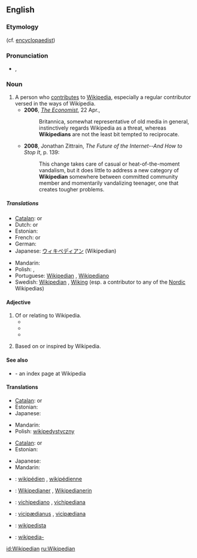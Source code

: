==English==

===Etymology===
{{suffix|Wikipedia|ian}} (cf. [[encyclopaedist]])

===Pronunciation===
* {{IPA|/wɪ.kɪˈpi:.dɪ.ən/}}, {{SAMPA|/wI.kI"pi:.dI.@n/}}

===Noun===
{{en-noun}}

# A person who [[contribute]]s to [[Wikipedia]], especially a regular contributor versed in the ways of Wikipedia.
#* '''2006''', ''[[w:The Economist|The Economist]]'', 22 Apr.,
#*: Britannica, somewhat representative of old media in general, instinctively regards Wikipedia as a threat, whereas '''Wikipedians''' are not the least bit tempted to reciprocate.
#* '''2008''', Jonathan Zittrain, ''The Future of the Internet--And How to Stop It'', p. 139:
#*: This change takes care of casual or heat-of-the-moment vandalism, but it does little to address a new category of '''Wikipedian''' somewhere between committed community member and momentarily vandalizing teenager, one that creates tougher problems.

=====Translations=====
{{trans-top|a person who uses, edits, or contributes to Wikipedia}}
* [[Catalan]]: {{t|ca|viquipedista|m}} or {{f}}
* Dutch: {{t|nl|Wikipediaan|m}} or {{f}}
* Estonian: {{t|et|vikipedist}}
* French: {{t|fr|wikipédiste|m}} or {{f}}
* German: {{t|de|Wikipedianer|m}}
* Japanese: [[ウィキペディアン]] (Wikipedian)
{{trans-mid}}
* Mandarin: {{zh-tsp|維基人|维基人|Wéijīrén}}
* Polish: {{t+|pl|wikipedysta|m}}, {{t|pl|wikipedystka|f}}
* Portuguese: [[#Portuguese|Wikipedian]] {{c}}, [[Wikipediano]]
* Swedish: [[#Swedish|Wikipedian]] {{c}}, [[Wiking]] {{c}} (esp. a contributor to any of the [[Nordic]] Wikipedias)
{{trans-bottom}}

====Adjective====
{{en-adj|-}}

# Of or relating to Wikipedia.
#* {{quote-news|title=The Wikipedia FAQK|work=Wired News|date=Apr 19|year=2006|passage=Many scholars of '''Wikipedian''' theology theorize that if consensus is ever reached, Wikipedia will spontaneously disappear.}}
#* {{quote-news|title=The language of the love of language|work=Globe and Mail|date=Sep 6|year=2007|author=GALE ZOË GARNETT|passage=In these Googlial '''Wikipedian''' times, a vast collection of wordbooks may seem slow, unnecessary or both. }}
#* {{quote-news|title=''Here Comes Everybody'', by Clay Shirky. ''We-Think'', by Charles Leadbeater|author=Pat Kane|work=Independent|date=Mar 21|year=2008|passage=If people stopped believing in the '''Wikipedian''' ideal, and used its tools for vandalism, "it's unlikely the whole enterprise would survive a week"}}
# {{rfv-sense}} Based on or inspired by Wikipedia.

====See also====
* {{pedialite|Wikipedians}} - an index page at Wikipedia

====Translations====
{{trans-top|of or relating to Wikipedia}}
* [[Catalan]]: {{t|ca|Viquipedista|m}} or {{f}}
* Estonian: {{t|et|vikipeediline}}
* Japanese: {{t|ja|ウィキペディアの|tr=wikipedia no|sc=Jpan}}
{{trans-mid}}
* Mandarin: {{zh-tsp|維基百科的|维基百科的|Wéijībăikēde}}
* Polish: [[wikipedystyczny]] {{m}}
{{trans-bottom}}

{{trans-top|based on or inspired by Wikipedia}}
* [[Catalan]]: {{t|ca|Viquipedista|m}} or {{f}}
* Estonian: {{t|et|vikipeediline}}
{{trans-mid}}
* Japanese: {{t|ja|ウィキペディアの|tr=wikipedia no|sc=Jpan}}
* Mandarin: {{zh-tsp|維基百科的|维基百科的|Wéijībăikēde}}
{{trans-bottom}}

{{checktrans-top}}
* {{ttbc|French}}: [[wikipédien]] {{m}}, [[wikipédienne]] {{f}}
* {{ttbc|German}}: [[Wikipedianer]] {{m}}, [[Wikipedianerin]] {{f}}
* {{ttbc|Italian}}: [[vichipediano]] {{m}}, [[vichipediana]] {{f}}
{{checktrans-mid}}
* {{ttbc|Latin}}: [[vicipædianus]] {{m}}, [[vicipædiana]] {{f}}
* {{ttbc|Spanish}}: [[wikipedista]]
* {{ttbc|Swedish}}: [[wikipedia-]]
{{checktrans-bottom}}

[[id:Wikipedian]]
[[ru:Wikipedian]]